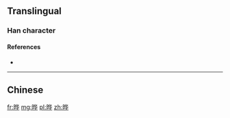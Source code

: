 {{also|曄}}
==Translingual==

===Han character===
{{Han char|rn=72|rad=日|as=06|sn=10|four=|canj=AOPJ|ids=⿰日华}}

====References====
* {{Han ref|kx=0495.241|hdz=21508.080|uh=6654|ud=26196}}

----

==Chinese==
{{zh-see|曄}}

[[fr:晔]]
[[mg:晔]]
[[pl:晔]]
[[zh:晔]]